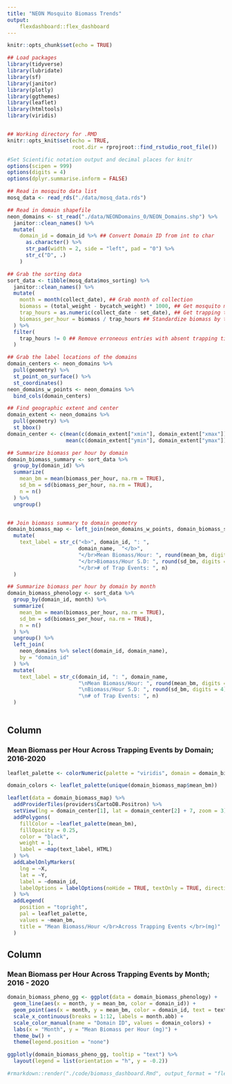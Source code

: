 ```yaml
---
title: "NEON Mosquito Biomass Trends"
output:
    flexdashboard::flex_dashboard
---
```


```r
knitr::opts_chunk$set(echo = TRUE)

## Load packages
library(tidyverse)
library(lubridate)
library(sf)
library(janitor)
library(plotly)
library(ggthemes)
library(leaflet)
library(htmltools)
library(viridis)


## Working directory for .RMD
knitr::opts_knit$set(echo = TRUE,
                     root.dir = rprojroot::find_rstudio_root_file())

#Set Scientific notation output and decimal places for knitr
options(scipen = 999)
options(digits = 4)
options(dplyr.summarise.inform = FALSE)

```

```r

## Read in mosquito data list
mosq_data <- read_rds("./data/mosq_data.rds")

## Read in domain shapefile
neon_domains <- st_read("./data/NEONDomains_0/NEON_Domains.shp") %>%
  janitor::clean_names() %>%
  mutate(
    domain_id = domain_id %>% ## Convert Domain ID from int to char
      as.character() %>%
      str_pad(width = 2, side = "left", pad = "0") %>%
      str_c("D", .)
    )

## Grab the sorting data
sort_data <- tibble(mosq_data$mos_sorting) %>%
  janitor::clean_names() %>%
  mutate(
    month = month(collect_date), ## Grab month of collection
    biomass = (total_weight - bycatch_weight) * 1000, ## Get mosquito mass in mg
    trap_hours = as.numeric(collect_date - set_date), ## Get trapping time
    biomass_per_hour = biomass / trap_hours ## Standardize biomass by trapping time
  ) %>%
  filter(
    trap_hours != 0 ## Remove erroneous entries with absent trapping times
  )

```

```r

## Grab the label locations of the domains
domain_centers <- neon_domains %>% 
  pull(geometry) %>% 
  st_point_on_surface() %>% 
  st_coordinates()
neon_domains_w_points <- neon_domains %>% 
  bind_cols(domain_centers)

## Find geographic extent and center
domain_extent <- neon_domains %>%
  pull(geometry) %>%
  st_bbox()
domain_center <- c(mean(c(domain_extent["xmin"], domain_extent["xmax"])), 
                   mean(c(domain_extent["ymin"], domain_extent["ymax"])))

## Summarize biomass per hour by domain
domain_biomass_summary <- sort_data %>% 
  group_by(domain_id) %>%
  summarize(
    mean_bm = mean(biomass_per_hour, na.rm = TRUE),
    sd_bm = sd(biomass_per_hour, na.rm = TRUE), 
    n = n()
  ) %>%
  ungroup()


## Join biomass summary to domain geometry  
domain_biomass_map <- left_join(neon_domains_w_points, domain_biomass_summary, by = "domain_id") %>%
  mutate(
    text_label = str_c("<b>", domain_id, ": ",
                       domain_name,  "</b>",
                       "</br>Mean Biomass/Hour: ", round(mean_bm, digits = 4), "mg",
                       "</br>Biomass/Hour S.D: ", round(sd_bm, digits = 4), "mg",
                       "</br># of Trap Events: ", n)
  )

## Summarize biomass per hour by domain by month
domain_biomass_phenology <- sort_data %>% 
  group_by(domain_id, month) %>%
  summarize(
    mean_bm = mean(biomass_per_hour, na.rm = TRUE),
    sd_bm = sd(biomass_per_hour, na.rm = TRUE), 
    n = n()
  ) %>%
  ungroup() %>%
  left_join(
    neon_domains %>% select(domain_id, domain_name),
    by = "domain_id"
  ) %>%
  mutate(
    text_label = str_c(domain_id, ": ", domain_name,
                       "\nMean Biomass/Hour: ", round(mean_bm, digits = 4), "mg",
                       "\nBiomass/Hour S.D: ", round(sd_bm, digits = 4), "mg",
                       "\n# of Trap Events: ", n)
  )
  
```

Column 
-------------------------------------
    
### Mean Biomass per Hour Across Trapping Events by Domain; 2016-2020

```r



leaflet_palette <- colorNumeric(palette = "viridis", domain = domain_biomass_map$mean_bm)

domain_colors <- leaflet_palette(unique(domain_biomass_map$mean_bm))

leaflet(data = domain_biomass_map) %>%
  addProviderTiles(providers$CartoDB.Positron) %>% 
  setView(lng = domain_center[1], lat = domain_center[2] + 7, zoom = 3) %>%
  addPolygons(
    fillColor = ~leaflet_palette(mean_bm),
    fillOpacity = 0.25,
    color = "black",
    weight = 1,
    label = ~map(text_label, HTML)
  ) %>%
  addLabelOnlyMarkers(
    lng = ~X,
    lat = ~Y,
    label = ~domain_id,
    labelOptions = labelOptions(noHide = TRUE, textOnly = TRUE, direction = "center")
  ) %>%
  addLegend(
    position = "topright",
    pal = leaflet_palette,
    values = ~mean_bm,
    title = "Mean Biomass/Hour </br>Across Trapping Events </br>(mg)"
  )

```

Column 
-------------------------------------
    
### Mean Biomass per Hour Across Trapping Events by Month; 2016 - 2020

```r

domain_biomass_pheno_gg <- ggplot(data = domain_biomass_phenology) +
  geom_line(aes(x = month, y = mean_bm, color = domain_id)) +
  geom_point(aes(x = month, y = mean_bm, color = domain_id, text = text_label)) +
  scale_x_continuous(breaks = 1:12, labels = month.abb) +
  scale_color_manual(name = "Domain ID", values = domain_colors) +
  labs(x = "Month", y = "Mean Biomass per Hour (mg)") +
  theme_bw() +
  theme(legend.position = "none")

ggplotly(domain_biomass_pheno_gg, tooltip = "text") %>%
  layout(legend = list(orientation = "h", y = -0.2))
```

```r

#rmarkdown::render("./code/biomass_dashboard.Rmd", output_format = "flexdashboard::flex_dashboard")

```
